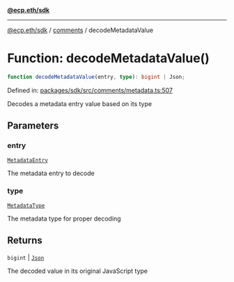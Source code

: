 [**@ecp.eth/sdk**](../../index.mdx)

***

[@ecp.eth/sdk](/sdk-reference/index.mdx) / [comments](/sdk-reference/comments/index.mdx) / decodeMetadataValue

# Function: decodeMetadataValue()

```ts
function decodeMetadataValue(entry, type): bigint | Json;
```

Defined in: [packages/sdk/src/comments/metadata.ts:507](https://github.com/ecp-eth/comments-monorepo/blob/main/packages/sdk/src/comments/metadata.ts#L507)

Decodes a metadata entry value based on its type

## Parameters

### entry

[`MetadataEntry`](/sdk-reference/comments/type-aliases/MetadataEntry.mdx)

The metadata entry to decode

### type

[`MetadataType`](/sdk-reference/comments/type-aliases/MetadataType.mdx)

The metadata type for proper decoding

## Returns

`bigint` \| [`Json`](/sdk-reference/comments/type-aliases/Json.mdx)

The decoded value in its original JavaScript type
